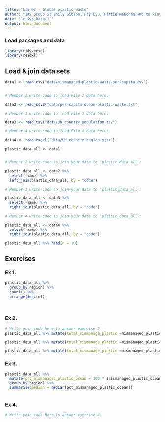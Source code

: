 ```yaml
---
title: "Lab 02 - Global plastic waste"
author: "IDS Group 5: Emily Gibson, Fay Lyu, Hattie Meechan and Xu xinyue"
date: "`r Sys.Date()`"
output: html_document
---
```


### Load packages and data

```r
library(tidyverse)
library(readxl)
```


## Load & join data sets

```r

data1 <- read_csv("data/mismanaged-plastic-waste-per-capita.csv")


# Member 2 write code to load File 2 data here:

data2 <- read_csv2("data/per-capita-ocean-plastic-waste.txt")

# Member 3 write code to load File 3 data here:

data3 <- read_tsv("data/UN_country_population.tsv")

# Member 4 write code to load File 4 data here:

data4 <- read_excel("data/UN_country_region.xlsx")

```



```r

plastic_data_all <- data1


# Member 2 write code to join your data to 'plastic_data_all':

plastic_data_all <- data2 %>%
  select(-name) %>%
  left_join(plastic_data_all, by = "code")

# Member 3 write code to join your data to 'plastic_data_all':

plastic_data_all <- data3 %>%
  select(-name) %>%
  right_join(plastic_data_all, by = "code")

# Member 4 write code to join your data to 'plastic_data_all':

plastic_data_all <- data4 %>%
  select(-name) %>%
  right_join(plastic_data_all, by = "code")

```


```r

plastic_data_all %>% head(n = 10)


```



## Exercises

### Ex 1.

```r

plastic_data_all %>%
  group_by(region) %>%
  count() %>%
  arrange(desc(n))
  
  

```



### Ex 2.

```r
# Write your code here to answer exercise 2
plastic_data_all %>% mutate(total_mismanage_plastic =mismanaged_plastic * population) 

plastic_data_all %>% mutate(total_mismanage_plastic =mismanaged_plastic * population) %>% group_by(region) %>%summarise(mean=mean(total_mismanage_plastic))

plastic_data_all %>% mutate(total_mismanage_plastic =mismanaged_plastic * population) %>% group_by(region) %>%  arrange(desc(total_mismanage_plastic)) %>% summarise(mean=mean(total_mismanage_plastic))


```


### Ex 3.

```r
plastic_data_all %>%
  mutate(pct_mismanaged_plastic_ocean = 100 * (mismanaged_plastic_ocean/mismanaged_plastic)) %>%
  group_by(region) %>%
  summarise(median = median(pct_mismanaged_plastic_ocean))



```


### Ex 4.

```r
# Write your code here to answer exercise 4



```

